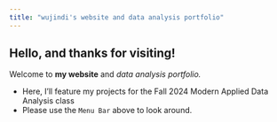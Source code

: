 ---
title: "wujindi's website and data analysis portfolio"
---

## Hello, and thanks for visiting! 


Welcome to **my website** and _data analysis portfolio._ 

* Here, I'll feature my projects for the Fall 2024 Modern Applied Data Analysis class
* Please use the `Menu Bar` above to look around.